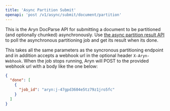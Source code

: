 ```yaml
---
title: 'Async Partition Submit'
openapi: 'post /v1/async/submit/document/partition'
---
```

This is the Aryn DocParse API for submitting a document to be partitioned (and optionally chunked) asynchronously. Use
[the async partition result API](async-partition-result) to poll the asynchronous partitioning job and get its result
when its done.

This takes all the same parameters as the syncronous partitioning endpoint and in addition accepts a webhook url in the
optional header `X-Aryn-Webhook`. When the job stops running, Aryn will POST to the provided webhook url with a body
like the one below:

```json
{
  "done": [
    {
      "job_id": "aryn:j-47gpd3604e5tz79z1jro5fc"
    }
  ]
}
```
